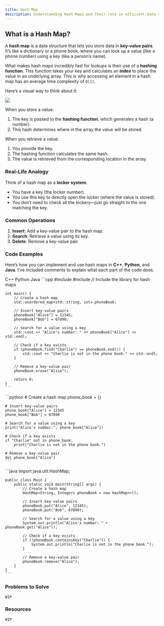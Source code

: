 ```yaml
---
title: Hash Map
description: Understanding Hash Maps and their role in efficient data storage and retrieval.
---
```


## What is a Hash Map?

A **hash map** is a data structure that lets you store data in **key-value pairs**. It’s like a dictionary or a phone book, where you can look up a value (like a phone number) using a key (like a person’s name). 

What makes hash maps incredibly fast for lookups is their use of a **hashing function**. This function takes your key and calculates an **index** to place the value in an underlying array. This is why accessing an element in a hash map has an average time complexity of `O(1)`.

Here’s a visual way to think about it:

![](/hashmap.png)

When you store a value:
1. The key is passed to the **hashing function**, which generates a hash (a number).
2. This hash determines where in the array the value will be stored.

When you retrieve a value:
1. You provide the key.
2. The hashing function calculates the same hash.
3. The value is retrieved from the corresponding location in the array.

### Real-Life Analogy

Think of a hash map as a **locker system**:
- You have a key (the locker number).
- You use this key to directly open the locker (where the value is stored).
- You don’t need to check all the lockers—just go straight to the one matching the key.

### Common Operations

1. **Insert**: Add a key-value pair to the hash map.
2. **Search**: Retrieve a value using its key.
3. **Delete**: Remove a key-value pair.

### Code Examples

Here’s how you can implement and use hash maps in **C++**, **Python**, and **Java**. I’ve included comments to explain what each part of the code does.

<Tabs defaultValue="python" className="pt-5 pb-1">
  <TabsList>
    <TabsTrigger value="cpp">C++</TabsTrigger>
    <TabsTrigger value="python">Python</TabsTrigger>
    <TabsTrigger value="java">Java</TabsTrigger>
  </TabsList>

  <TabsContent value="cpp">
    ```cpp
    #include <iostream>
    #include <unordered_map> // Include the library for hash maps

    int main() {
        // Create a hash map
        std::unordered_map<std::string, int> phoneBook;

        // Insert key-value pairs
        phoneBook["Alice"] = 12345;
        phoneBook["Bob"] = 67890;

        // Search for a value using a key
        std::cout << "Alice's number: " << phoneBook["Alice"] << std::endl;

        // Check if a key exists
        if (phoneBook.find("Charlie") == phoneBook.end()) {
            std::cout << "Charlie is not in the phone book." << std::endl;
        }

        // Remove a key-value pair
        phoneBook.erase("Alice");

        return 0;
    }
    ```
  </TabsContent>

  <TabsContent value="python">
    ```python
    # Create a hash map
    phone_book = {}

    # Insert key-value pairs
    phone_book["Alice"] = 12345
    phone_book["Bob"] = 67890

    # Search for a value using a key
    print("Alice's number:", phone_book["Alice"])

    # Check if a key exists
    if "Charlie" not in phone_book:
        print("Charlie is not in the phone book.")

    # Remove a key-value pair
    del phone_book["Alice"]
    ```
  </TabsContent>

  <TabsContent value="java">
    ```java
    import java.util.HashMap;

    public class Main {
        public static void main(String[] args) {
            // Create a hash map
            HashMap<String, Integer> phoneBook = new HashMap<>();

            // Insert key-value pairs
            phoneBook.put("Alice", 12345);
            phoneBook.put("Bob", 67890);

            // Search for a value using a key
            System.out.println("Alice's number: " + phoneBook.get("Alice"));

            // Check if a key exists
            if (!phoneBook.containsKey("Charlie")) {
                System.out.println("Charlie is not in the phone book.");
            }

            // Remove a key-value pair
            phoneBook.remove("Alice");
        }
    }
    ```
  </TabsContent>
</Tabs>

### Problems to Solve

`WIP`

### Resources

`WIP`